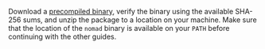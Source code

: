 
Download a [precompiled binary](https://releases.hashicorp.com/nomad/), verify the binary using the available SHA-256 sums, and unzip the package to a location on your machine. Make sure that the location of the `nomad` binary is available on your `PATH` before continuing with the other guides.
